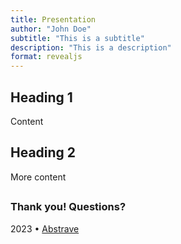 ```yaml
---
title: Presentation
author: "John Doe"
subtitle: "This is a subtitle"
description: "This is a description"
format: revealjs
---
```


## Heading 1

Content

## Heading 2

More content

##  {background-image="../../assets/images/cover.jpg"}
### Thank you! Questions?

[2023 • [Abstrave](https://github.com/royfrancis/abstrave)]{.smaller}

